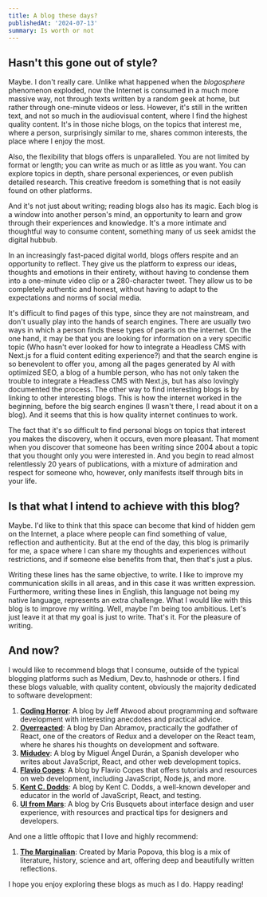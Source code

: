 ```yaml
---
title: A blog these days?
publishedAt: '2024-07-13'
summary: Is worth or not
---
```


## Hasn't this gone out of style?

Maybe. I don't really care. Unlike what happened when the *blogosphere* phenomenon exploded, now the Internet is consumed in a much more massive way, not through texts written by a random geek at home, but rather through one-minute videos or less. However, it's still in the written text, and not so much in the audiovisual content, where I find the highest quality content. It's in those niche blogs, on the topics that interest me, where a person, surprisingly similar to me, shares common interests, the place where I enjoy the most.

Also, the flexibility that blogs offers is unparalleled. You are not limited by format or length; you can write as much or as little as you want. You can explore topics in depth, share personal experiences, or even publish detailed research. This creative freedom is something that is not easily found on other platforms.

And it's not just about writing; reading blogs also has its magic. Each blog is a window into another person's mind, an opportunity to learn and grow through their experiences and knowledge. It's a more intimate and thoughtful way to consume content, something many of us seek amidst the digital hubbub.

In an increasingly fast-paced digital world, blogs offers respite and an opportunity to reflect. They give us the platform to express our ideas, thoughts and emotions in their entirety, without having to condense them into a one-minute video clip or a 280-character tweet. They allow us to be completely authentic and honest, without having to adapt to the expectations and norms of social media.

It's difficult to find pages of this type, since they are not mainstream, and don't usually play into the hands of search engines. There are usually two ways in which a person finds these types of pearls on the internet. On the one hand, it may be that you are looking for information on a very specific topic (Who hasn't ever looked for how to integrate a Headless CMS with Next.js for a fluid content editing experience?) and that the search engine is so benevolent to offer you, among all the pages generated by AI with optimized SEO, a blog of a humble person, who has not only taken the trouble to integrate a Headless CMS with Next.js, but has also lovingly documented the process. The other way to find interesting blogs is by linking to other interesting blogs. This is how the internet worked in the beginning, before the big search engines (I wasn't there, I read about it on a blog). And it seems that this is how quality internet continues to work.

The fact that it's so difficult to find personal blogs on topics that interest you makes the discovery, when it occurs, even more pleasant. That moment when you discover that someone has been writing since 2004 about a topic that you thought only you were interested in. And you begin to read almost relentlessly 20 years of publications, with a mixture of admiration and respect for someone who, however, only manifests itself through bits in your life.

## Is that what I intend to achieve with this blog?

Maybe. I'd like to think that this space can become that kind of hidden gem on the Internet, a place where people can find something of value, reflection and authenticity. But at the end of the day, this blog is primarily for me, a space where I can share my thoughts and experiences without restrictions, and if someone else benefits from that, then that's just a plus.

Writing these lines has the same objective, to write. I like to improve my communication skills in all areas, and in this case it was written expression. Furthermore, writing these lines in English, this language not being my native language, represents an extra challenge. What I would like with this blog is to improve my writing. Well, maybe I'm being too ambitious. Let's just leave it at that my goal is just to write. That's it. For the pleasure of writing.

## And now?

I would like to recommend blogs that I consume, outside of the typical blogging platforms such as Medium, Dev.to, hashnode or others. I find these blogs valuable, with quality content, obviously the majority dedicated to software development:

1. [**Coding Horror**](https://blog.codinghorror.com/): A blog by Jeff Atwood about programming and software development with interesting anecdotes and practical advice.
2. [**Overreacted**](https://overreacted.io/): A blog by Dan Abramov, practically the godfather of React, one of the creators of Redux and a developer on the React team, where he shares his thoughts on development and software.
3. [**Midudev**](https://midu.dev/): A blog by Miguel Ángel Durán, a Spanish developer who writes about JavaScript, React, and other web development topics.
4. [**Flavio Copes**](https://flaviocopes.com/): A blog by Flavio Copes that offers tutorials and resources on web development, including JavaScript, Node.js, and more.
5. [**Kent C. Dodds**](https://kentcdodds.com/blog): A blog by Kent C. Dodds, a well-known developer and educator in the world of JavaScript, React, and testing.
6. [**UI from Mars**](https://www.uifrommars.com/): A blog by Cris Busquets about interface design and user experience, with resources and practical tips for designers and developers.

And one a little offtopic that I love and highly recommend:

1. [**The Marginalian**](https://www.themarginalian.org/): Created by Maria Popova, this blog is a mix of literature, history, science and art, offering deep and beautifully written reflections.

I hope you enjoy exploring these blogs as much as I do. Happy reading!
